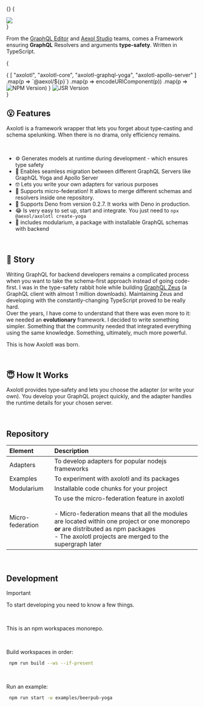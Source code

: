 
{<Home />}
{
  <div className="w-full flex  pt-8">
    <img src="/axolotl-logo.png" className="w-1/2" />
  </div>    
}

From the [GraphQL Editor](https://graphqleditor.com/) and [Aexol Studio](http://aexol.com/) teams, comes a Framework ensuring **GraphQL** Resolvers and arguments **type-safety**. Written in TypeScript.

{
  <div className="w-full flex pt-8 flex-wrap gap-2">
      {
        [
          "axolotl",
          "axolotl-core",
          "axolotl-graphql-yoga",
          "axolotl-apollo-server"
        ]
        .map(p => `@aexol/${p}`)
        .map(p => encodeURIComponent(p))
        .map(p => <img key={p} alt="NPM Version" src={`https://img.shields.io/npm/v/${p}?style=flat-square&logoColor=%23333333&label=${p}&labelColor=%23333333&color=%23eeefee`} />)
      }
      <img alt="JSR Version" src="https://img.shields.io/jsr/v/%40aexol/axolotl-deno-yoga?style=flat-square&logoColor=%23333333&label=axolotl-deno-yoga&labelColor=%23333333&color=%23eeefee"/>
  </div>
}


<br />

## 😮 Features

Axolotl is a framework wrapper that lets you forget about type‑casting and
schema spelunking. When there is no drama, only efficiency remains.

<br />

- ⚙️ Generates models at runtime during development - which ensures type safety
- 🏃 Enables seamless migration between different GraphQL Servers like GraphQL Yoga and Apollo Server
- 🤓 Lets you write your own adapters for various purposes
- 🐙 Supports micro-federation! It allows to merge different schemas and resolvers inside one repository.
- 🦕 Supports Deno from version 0.2.7. It works with Deno in production.
- 😂 Is very easy to set up, start and integrate. You just need to `npx @aexol/axolotl create-yoga`
- 🦎 includes modularium, a package with installable GraphQL schemas with backend


<br />


## 🤔 Story

Writing GraphQL for backend developers remains a complicated process when you want to take the schema-first approach instead of going code-first. I was in the type-safety rabbit hole while building [GraphQL Zeus](https://github.com/graphql-editor/graphql-zeus) (a GraphQL client with almost 1 million downloads). Maintaining Zeus and developing with the constantly-changing TypeScript proved to be really hard. \
Over the years, I have come to understand that there was even more to it: we needed an **evolutionary** framework. I decided to write something simpler. Something that the community needed that integrated everything using the same knowledge. Something, ultimately, much more powerful.

This is how Axolotl was born.

<br />

## 😇 How It Works

Axolotl provides type‑safety and lets you choose the adapter (or write your
own). You develop your GraphQL project quickly, and the adapter handles the
runtime details for your chosen server.

<br />

## Repository


|Element|Description|
|:---|:---| 
| Adapters      | To develop adapters for popular nodejs frameworks | 
| Examples      | To experiment with axolotl and its packages      |
| Modularium      | Installable code chunks for your project      |
| Micro-federation | To use the micro-federation feature in axolotl <br /> <br /> - Micro-federation means that all the modules are located within one project or one monorepo **or** are distributed as npm packages <br /> - The axolotl projects are merged to the supergraph later|

<br />

## Development

>[!IMPORTANT]
>To start developing you need to know a few things.

<br />

This is an npm workspaces monorepo.

<br />

Build workspaces in order:
```sh
 npm run build --ws --if-present
```

<br />


Run an example:
```sh
 npm run start -w examples/beerpub-yoga
```
